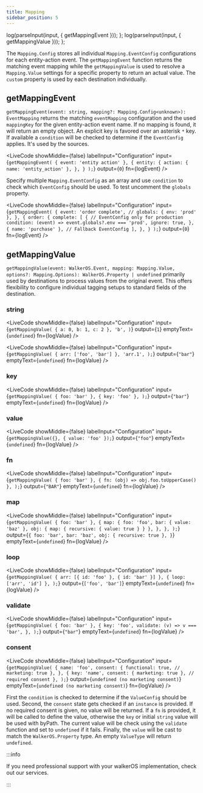 ```yaml
---
title: Mapping
sidebar_position: 5
---
```


  log(parseInput(input, { getMappingEvent }));
};
  log(parseInput(input, { getMappingValue }));
};

The `Mapping.Config` stores all
individual&nbsp;<Link to="/docs/destinations/event_mapping#eventconfig">`Mapping.EventConfig`</Link>
configurations for
each&nbsp;<Link to="/docs/getting_started/event-model">entity-action
event</Link>. The&nbsp;<Link to="#getmappingevent">`getMappingEvent`</Link>
function returns the matching event mapping while
the&nbsp;<Link to="#getmappingvalue">`getMappingValue`</Link> is used to resolve
a `Mapping.Value` settings for a specific property to return an actual value.
The `custom` property is used by
each&nbsp;<Link to="/docs/destinations/">destination</Link> individually.

## getMappingEvent

`getMappingEvent(event: string, mapping?: Mapping.Config<unknown>): EventMapping`
returns the matching `eventMapping` configuration and the used `mappingKey` for
the given entity-action event name. If no mapping is found, it will return an
empty object. An explicit key is favored over an asterisk `*` key. If available
a `condition` will be checked to determine if the `EventConfig` applies. It's
used by the&nbsp;<Link to="/docs/sources/">sources</Link>.

<LiveCode
  showMiddle={false}
  labelInput="Configuration"
  input={`getMappingEvent(
    { event: 'entity action' },
    {
      entity: {
        action: { name: 'entity_action' },
      },
    }
  );`}
  output={`0`}
  fn={logEvent}
/>

Specify multiple `Mapping.EventConfig` as an array and use `condition` to check
which `EventConfig` should be used. To test uncomment the `globals` property.

<LiveCode
  showMiddle={false}
  labelInput="Configuration"
  input={`getMappingEvent(
    {
      event: 'order complete',
      // globals: { env: 'prod' },
    },
    {
      order: {
        complete: [
          {
            // EventConfig only for production
            condition: (event) =>
              event.globals?.env === 'prod',
            ignore: true,
          },
          { name: 'purchase' }, // Fallback EventConfig
        ],
      },
    }
  );`}
  output={`0`}
  fn={logEvent}
/>

## getMappingValue

`getMappingValue(event: WalkerOS.Event, mapping: Mapping.Value, options?: Mapping.Options): WalkerOS.Property | undefined`
primarily used by&nbsp;<Link to="/docs/destinations/">destinations</Link> to
process values from the original event. This offers flexibility to configure
individual&nbsp;<Link to="/docs/sources/walkerjs/tagging">tagging setups</Link>
to standard fields of the destination.

### string

<LiveCode
  showMiddle={false}
  labelInput="Configuration"
  input={`getMappingValue(
    { a: 0, b: 1, c: 2 },
    'b',
  )`}
  output={`1`}
  emptyText={`undefined`}
  fn={logValue}
/>

<LiveCode
  showMiddle={false}
  labelInput="Configuration"
  input={`getMappingValue(
    { arr: ['foo', 'bar'] },
    'arr.1',
  );`}
  output={`"bar"`}
  emptyText={`undefined`}
  fn={logValue}
/>

### key

<LiveCode
  showMiddle={false}
  labelInput="Configuration"
  input={`getMappingValue(
    { foo: 'bar' },
    { key: 'foo' },
  );`}
  output={`"bar"`}
  emptyText={`undefined`}
  fn={logValue}
/>

### value

<LiveCode
  showMiddle={false}
  labelInput="Configuration"
  input={`getMappingValue({}, { value: 'foo' });`}
  output={`"foo"`}
  emptyText={`undefined`}
  fn={logValue}
/>

### fn

<LiveCode
  showMiddle={false}
  labelInput="Configuration"
  input={`getMappingValue(
    { foo: 'bar' },
    { fn: (obj) => obj.foo.toUpperCase() },
  );`}
  output={`"BAR"`}
  emptyText={`undefined`}
  fn={logValue}
/>

### map

<LiveCode
  showMiddle={false}
  labelInput="Configuration"
  input={`getMappingValue(
    { foo: 'bar' },
    {
      map: {
        foo: 'foo',
        bar: { value: 'baz' },
        obj: { map: { recursive: { value: true } } },
      },
    },
  );`}
  output={`{
    foo: 'bar',
    bar: 'baz',
    obj: { recursive: true },
  }`}
  emptyText={`undefined`}
  fn={logValue}
/>

### loop

<LiveCode
  showMiddle={false}
  labelInput="Configuration"
  input={`getMappingValue(
    { arr: [{ id: 'foo' }, { id: 'bar' }] },
    { loop: ['arr', 'id'] },
  );`}
  output={`['foo', 'bar']`}
  emptyText={`undefined`}
  fn={logValue}
/>

### validate

<LiveCode
  showMiddle={false}
  labelInput="Configuration"
  input={`getMappingValue(
    { foo: 'bar' },
    {
      key: 'foo',
      validate: (v) => v === 'bar',
    },
  );`}
  output={`"bar"`}
  emptyText={`undefined`}
  fn={logValue}
/>

### consent

<LiveCode
  showMiddle={false}
  labelInput="Configuration"
  input={`getMappingValue(
    {
      name: 'foo',
      consent: {
        functional: true,
        // marketing: true
      },
    },
    {
      key: 'name',
      consent: { marketing: true }, // required consent
    },
  );`}
  output={`undefined (no marketing consent)`}
  emptyText={`undefined (no marketing consent)`}
  fn={logValue}
/>

First the `condition` is checked to determine if the `ValueConfig` should be
used. Second, the `consent` state gets checked if an `instance` is provided. If
no required consent is given, no value will be returned. If a `fn` is provided,
it will be called to define the value, otherwise the `key` or initial `string`
value will be used
with&nbsp;<Link to="/docs/utils/helper#getbypath">byPath</Link>. The current
value will be check using the `validate` function and set to `undefined` if it
fails. Finally, the `value` will be cast to match the `WalkerOS.Property` type.
An empty `ValueType` will return `undefined`.

:::info

If you need professional support with your walkerOS implementation, check out
our&nbsp;<Link to="/services">services</Link>.

:::
